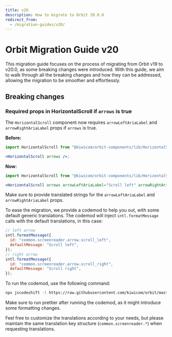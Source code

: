 ```yaml
---
title: v20
description: How to migrate to Orbit 20.0.0
redirect_from:
  - /migration-guides/v20/
---
```


# Orbit Migration Guide v20

This migration guide focuses on the process of migrating from Orbit v19 to v20.0, as some breaking changes were introduced.
With this guide, we aim to walk through all the breaking changes and how they can be addressed, allowing the migration to be smoother and effortlessly.

## Breaking changes

### Required props in HorizontalScroll if `arrows` is true

The `HorizontalScroll` component now requires `arrowLeftAriaLabel` and `arrowRightAriaLabel` props if `arrows` is true.

**Before:**

```jsx
import HorizontalScroll from "@kiwicom/orbit-components/lib/HorizontalScroll";

<HorizontalScroll arrows />;
```

**Now:**

```jsx
import HorizontalScroll from "@kiwicom/orbit-components/lib/HorizontalScroll";

<HorizontalScroll arrows arrowLeftAriaLabel="Scroll left" arrowRightAriaLabel="Scroll right" />;
```

Make sure to provide translated strings for the `arrowLeftAriaLabel` and `arrowRightAriaLabel` props.

To ease the migration, we provide a codemod to help you out, with some default generic translations.
The codemod will inject `intl.formatMessage` calls with the default translations, in this case:

```jsx
// left arrow
intl.formatMessage({
  id: "common.screenreader.arrow.scroll_left",
  defaultMessage: "Scroll left",
});
// right arrow
intl.formatMessage({
  id: "common.screenreader.arrow.scroll_right",
  defaultMessage: "Scroll right",
});
```

To run the codemod, use the following command:

```bash
npx jscodeshift -t https://raw.githubusercontent.com/kiwicom/orbit/master/packages/orbit-components/transforms/horizontalscroll-aria-labels.js --parser=tsx --extensions=ts,tsx <pathToYourCode>
```

Make sure to run prettier after running the codemod, as it might introduce some formatting changes.

Feel free to customize the translations according to your needs, but please maintain the same translation key structure (`common.screenreader.*`) when requesting translations.
